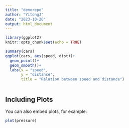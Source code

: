 ```yaml
---
title: "demorepo"
author: "YitongJ"
date: "2023-10-26"
output: html_document
---
```


```r
library(ggplot2)
knitr::opts_chunk$set(echo = TRUE)
```


```r
summary(cars)
ggplot(cars, aes(speed, dist))+
  geom_point()+
  geom_smooth()+
  labs(x = "speed",
       y = "distance",
       title = "Relation between speed and distance")



```

## Including Plots

You can also embed plots, for example:

```r
plot(pressure)
```

